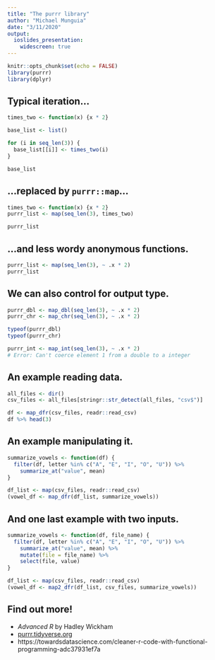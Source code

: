 ---
title: "The purrr library"
author: "Michael Munguia"
date: "3/11/2020"
output:
  ioslides_presentation:
    widescreen: true
---

```{r setup, include=FALSE}
knitr::opts_chunk$set(echo = FALSE)
library(purrr)
library(dplyr)
```


## Typical iteration...

```{r, echo=TRUE}
times_two <- function(x) {x * 2}

base_list <- list()

for (i in seq_len(3)) {
  base_list[[i]] <- times_two(i)
}

base_list
```

## ...replaced by `purrr::map`...

```{r echo=TRUE}
times_two <- function(x) {x * 2}
purrr_list <- map(seq_len(3), times_two)

purrr_list
```

## ...and less wordy anonymous functions.

```{r echo=TRUE}
purrr_list <- map(seq_len(3), ~ .x * 2)
purrr_list
```

## We can also control for output type.

```{r, echo=TRUE}
purrr_dbl <- map_dbl(seq_len(3), ~ .x * 2)
purrr_chr <- map_chr(seq_len(3), ~ .x * 2)
```

```{r, echo=TRUE}
typeof(purrr_dbl)
typeof(purrr_chr)
```

```{r, echo=TRUE, eval=FALSE}
purrr_int <- map_int(seq_len(3), ~ .x * 2)
# Error: Can't coerce element 1 from a double to a integer
```

## An example reading data.

```{r, echo=TRUE}
all_files <- dir()
csv_files <- all_files[stringr::str_detect(all_files, "csv$")]
```

```{r, echo=TRUE, message=FALSE}
df <- map_dfr(csv_files, readr::read_csv)
df %>% head(3)
```

## An example manipulating it.

```{r, echo=TRUE, message=FALSE}
summarize_vowels <- function(df) {
  filter(df, letter %in% c("A", "E", "I", "O", "U")) %>% 
    summarize_at("value", mean)
}

df_list <- map(csv_files, readr::read_csv)
(vowel_df <- map_dfr(df_list, summarize_vowels))
```

## And one last example with two inputs.
```{r, echo=TRUE, message=FALSE}
summarize_vowels <- function(df, file_name) {
  filter(df, letter %in% c("A", "E", "I", "O", "U")) %>% 
    summarize_at("value", mean) %>% 
    mutate(file = file_name) %>% 
    select(file, value)
}

df_list <- map(csv_files, readr::read_csv)
(vowel_df <- map2_dfr(df_list, csv_files, summarize_vowels))
```

## Find out more!

* *Advanced R* by Hadley Wickham
* [purrr.tidyverse.org](purrr.tidyverse.org)
* https://towardsdatascience.com/cleaner-r-code-with-functional-programming-adc37931ef7a